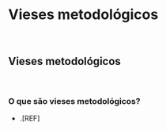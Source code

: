 # **Vieses metodológicos** {#vieses-metodologicos-cap}

<br>

## Vieses metodológicos {#vieses-metodologicos}

<br>

### O que são vieses metodológicos?

- .[REF]

<br>
